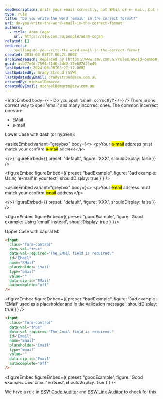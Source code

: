 ```yaml
---
seoDescription: Write your email correctly, not EMail or e- mail, but simply 'email'. Ensure your email address matches your confirmed email address.
type: rule
title: "Do you write the word 'email' in the correct format?"
uri: do-you-write-the-word-email-in-the-correct-format
authors:
  - title: Adam Cogan
    url: https://ssw.com.au/people/adam-cogan
related: []
redirects:
  - spelling-do-you-write-the-word-email-in-the-correct-format
created: 2015-03-05T07:00:24.000Z
archivedreason: Replaced by [https://www.ssw.com.au/rules/avoid-common-mistakes](/rules/avoid-common-mistakes)
guid: acb77e0d-7594-41d6-8dd9-37e687d25e49
lastUpdated: 2024-06-08T03:27:17.000Z
lastUpdatedBy: Brady Stroud [SSW]
lastUpdatedByEmail: bradystroud@ssw.com.au
createdBy: michaelDemarco
createdByEmail: michaelDemarco@ssw.com.au
---
```


<introEmbed
  body={<>
Do you spell 'email' correctly?
  </>}
/>
There is one correct way to spell 'email' and many incorrect ones. The common incorrect ones are:

- EMail
- e-mail

Lower Case with dash (or hyphen):

<asideEmbed
  variant="greybox"
  body={<>
    &lt;p&gt;Your <mark>e-mail</mark> address must match your confirm <mark>e-mail</mark> address&lt;/p&gt;

  </>}
  figureEmbed={{
    preset: "default",
    figure: 'XXX',
    shouldDisplay: false
  }}
/>

<figureEmbed figureEmbed={{
  preset: "badExample",
  figure: 'Bad example: Using \'e-mail\' in your text',
  shouldDisplay: true
} } />


<asideEmbed
  variant="greybox"
  body={<>
    &lt;p&gt;Your <mark>email</mark> address must match your confirm <mark>email</mark> address&lt;/p&gt;

  </>}
  figureEmbed={{
    preset: "default",
    figure: 'XXX',
    shouldDisplay: false
  }}
/>

<figureEmbed figureEmbed={{
  preset: "goodExample",
  figure: 'Good example: Using \'email\' instead',
  shouldDisplay: true
} } />


Upper Case with capital M:

```html
<input
  class="form-control"
  data-val="true"
  data-val-required="The EMail field is required."
  id="EMail"
  name="EMail"
  placeholder="EMail"
  type="email"
  value=""
  data-cip-id="EMail"
  autocomplete="off"
/>
```

<figureEmbed figureEmbed={{
  preset: "badExample",
  figure: 'Bad example : \'EMail\' used as a placeholder and in the validation message',
  shouldDisplay: true
} } />


```html
<input
  class="form-control"
  data-val="true"
  data-val-required="The Email field is required."
  id="Email"
  name="Email"
  placeholder="Email"
  type="email"
  value=""
  data-cip-id="Email"
  autocomplete="off"
/>
```

<figureEmbed figureEmbed={{
  preset: "goodExample",
  figure: 'Good example: Use \'Email\' instead',
  shouldDisplay: true
} } />


We have a rule in [SSW Code Auditor](https://www.ssw.com.au/ssw/codeauditor/) and [SSW Link Auditor](https://sswlinkauditor.com/) to check for this.
